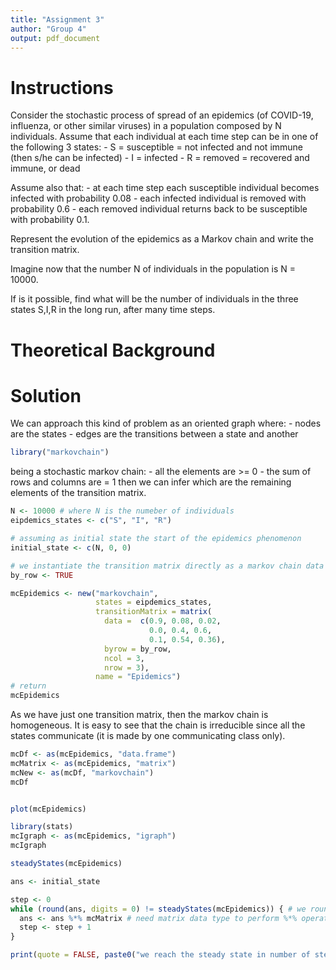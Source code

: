 ---
title: "Assignment 3"
author: "Group 4"
output: pdf_document
---

# Instructions

Consider the stochastic process of spread of an epidemics (of COVID-19, influenza, or other similar viruses) in a population composed by N individuals.
Assume that each individual at each time step can be in one of the following 3 states:
- S = susceptible = not infected and not immune (then s/he can be infected)
- I = infected
- R = removed = recovered and immune, or dead

Assume also that:
- at each time step each susceptible individual becomes infected with probability 0.08
- each infected individual is removed with probability 0.6
- each removed individual returns back to be susceptible with probability 0.1.

Represent the evolution of the epidemics as a Markov chain and write the transition matrix.

Imagine now that the number N of individuals in the population is N = 10000.

If is it possible, find what will be the number of individuals in the three states S,I,R in the long run, after many time steps.

# Theoretical Background



# Solution
We can approach this kind of problem as an oriented graph where:
- nodes are the states
- edges are the transitions between a state and another

```{r The package for work with Markow Chain is downloaded as follows}
library("markovchain")
```


being a stochastic markov chain:
- all the elements are >= 0
- the sum of rows and columns are = 1
then we can infer which are the remaining elements of the transition matrix.

```{r Initializing variables}
N <- 10000 # where N is the numeber of individuals
eipdemics_states <- c("S", "I", "R")

# assuming as initial state the start of the epidemics phenomenon
initial_state <- c(N, 0, 0) 

# we instantiate the transition matrix directly as a markov chain data type
by_row <- TRUE

mcEpidemics <- new("markovchain", 
                   states = eipdemics_states,
                   transitionMatrix = matrix(
                     data =  c(0.9, 0.08, 0.02,
                               0.0, 0.4, 0.6,
                               0.1, 0.54, 0.36),
                     byrow = by_row,
                     ncol = 3,
                     nrow = 3),
                   name = "Epidemics")
# return
mcEpidemics
```

As we have just one transition matrix, then the markov chain is homogeneous.
It is easy to see that the chain is irreducible since all the states communicate (it is made by one communicating class only).


```{r Obtain the transition matrix as a column vector}
mcDf <- as(mcEpidemics, "data.frame")
mcMatrix <- as(mcEpidemics, "matrix")
mcNew <- as(mcDf, "markovchain")
mcDf


plot(mcEpidemics)
```

```{r To visualize with a graph the transition matrix}
library(stats)
mcIgraph <- as(mcEpidemics, "igraph")
mcIgraph
```

```{r Steady state of transition matrix}
steadyStates(mcEpidemics)
```



```{r How many transitions do the system need to reach the steady state?}
ans <- initial_state

step <- 0
while (round(ans, digits = 0) != steadyStates(mcEpidemics)) { # we round values as discrete individuals are meaningless in percentage
  ans <- ans %*% mcMatrix # need matrix data type to perform %*% operator
  step <- step + 1
}

print(quote = FALSE, paste0("we reach the steady state in number of steps: ", step))
```



